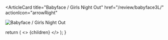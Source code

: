<ArticleCard
  title="Babyface / Girls Night Out"
  href="/review/babyface3L/"
  actionIcon="arrowRight"
>

![Babyface / Girls Night Out](../../images/cd/babyface3L.jpg) 

</ArticleCard>

  return (
    <>
      {children}
    </>
  );
}